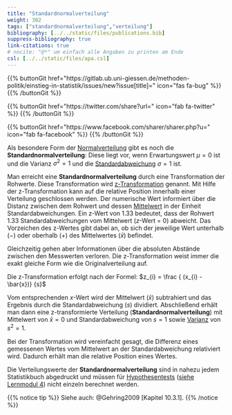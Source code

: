 ```yaml
---
title: "Standardnormalverteilung"
weight: 302
tags: ["standardnormalverteilung","verteilung"]
bibliography: [../../static/files/publications.bib]
suppress-bibliography: true
link-citations: true
# nocite: "@*" um einfach alle Angaben zu printen am Ende
csl: [../../static/files/apa.csl]
---
```


{{% buttonGit href=\"https\:\/\/gitlab.ub.uni-giessen.de\/methoden-politik\/einstieg-in-statistik\/issues\/new?issue[title]=\" icon=\"fas fa-bug\" %}} {{% /buttonGit %}} 

{{% buttonGit href=\"https\:\/\/twitter.com\/share?url=\" icon=\"fab fa-twitter\" %}} {{% /buttonGit %}}

{{% buttonGit href=\"https\:\/\/www.facebook.com\/sharer\/sharer.php?u=\" icon=\"fab fa-facebook\" %}} {{% /buttonGit %}}

Als besondere Form der [Normalverteilung](../../glossar/normalverteilung/index.html) gibt es noch die **Standardnormalverteilung**: Diese liegt vor, wenn Erwartungswert $\mu = 0$ ist und die Varianz $\sigma^2 = 1$ und die [Standardabweichung](../../glossar/standardabweichung/index.html) $\sigma = 1$ ist.

Man erreicht eine **Standardnormalverteilung** durch eine Transformation der Rohwerte. Diese Transformation wird [z-Transformation](../../glossar/ztransformation/index.html) genannt. Mit Hilfe der z-Transformation kann auf die relative Position innerhalb einer Verteilung geschlossen werden. Der numerische Wert informiert über die Distanz zwischen dem Rohwert und dessen [Mittelwert](../../glossar/mittelwert/index.html) in der Einheit Standardabweichungen. Ein z-Wert von 1.33 bedeutet, dass der Rohwert 1.33 Standardabweichungen vom Mittelwert ($z$-Wert = 0) abweicht. Das Vorzeichen des z-Wertes gibt dabei an, ob sich der jeweilige Wert unterhalb ($-$) oder oberhalb ($+$) des Mittelwertes ($\bar{x}$) befindet.

Gleichzeitig gehen aber Informationen über die absoluten Abstände zwischen den Messwerten verloren. Die z-Transformation weist immer die exakt gleiche Form wie die Originalverteilung auf.

Die z-Transformation erfolgt nach der Formel:
$z_{i} = \frac { (x_{i} - \bar{x})} {s}$

Vom entsprechenden $x$-Wert wird der Mittelwert ($\bar{x}$) subtrahiert und das Ergebnis durch die Standardabweichung ($s$) dividiert. Abschließend erhält man dann eine z-transformierte Verteilung (**Standardnormalverteilung**) mit Mittelwert von $\bar{x} = 0$ und Standardabweichung von $s=1$ sowie [Varianz](../../glossar/varianz/index.html) von $s^2=1$.

Bei der Transformation wird vereinfacht gesagt, die Differenz eines gemessenen Wertes vom Mittelwert an der Standardabweichung relativiert wird. Dadurch erhält man die relative Position eines Wertes.

Die Verteilungswerte der **Standardnormalverteilung** sind in nahezu jedem Statistikbuch abgedruckt und müssen für [Hypothesentests](../../glossar/signifikanztest/index.html) ([siehe Lernmodul 4](https://lehre.bpkleer.de/stats101/LM4/)) nicht einzeln berechnet werden.

{{% notice tip %}}
Siehe auch: @Gehring2009 [Kapitel 10.3.1].
{{% /notice %}}
